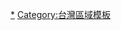 {{Catnav|亚洲国家模板|台灣模板|台灣區域模板}}
{{Catnav|台灣|台灣模板|台灣區域模板}}
{{Template category|description = 本分類收錄[[桃園市|桃園市]]相關之導航模板。}}

[[Category:桃園市|*]]
[[Category:台灣區域模板|Category:台灣區域模板]]